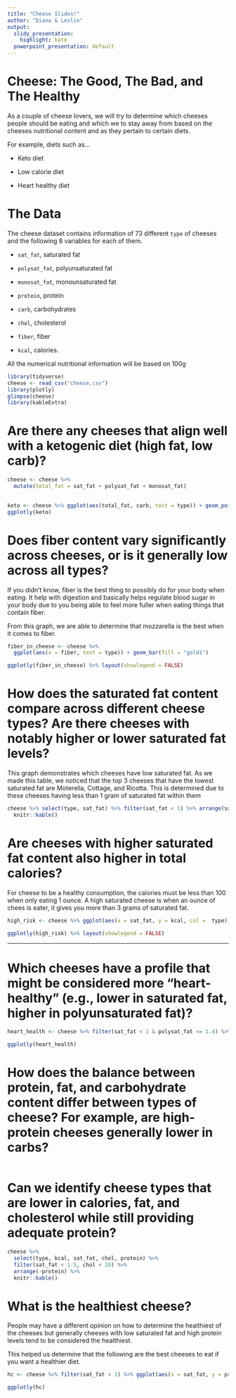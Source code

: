```yaml
---
title: "Cheese Slides!"
author: "Diana & Leslie"
output:
  slidy_presentation: 
    highlight: kate
  powerpoint_presentation: default
---
```


# Cheese: The Good, The Bad, and The Healthy

<!-- Introduction -->

As a couple of cheese lovers, we will try to determine which cheeses people should be eating and which we to stay away from based on the cheeses nutritional content and as they pertain to certain diets.

For example, diets such as...

- Keto diet

- Low calorie diet

- Heart healthy diet

# The Data

The cheese dataset contains information of 73 different `type` of cheeses and the following 8 variables for each of them.

- `sat_fat`, saturated fat

- `polysat_fat`, polyunsaturated fat

- `monosat_fat`, monounsaturated fat

- `protein`, protein

- `carb`, carbohydrates

- `chol`, cholesterol

- `fiber`, fiber

- `kcal`, calories.

All the numerical nutritional information will be based on 100g

<!-- https://gist.github.com/jalapic/95a72f2c2f5ccfb43e0e0ab35891d745 -->

```r
library(tidyverse)
cheese <- read_csv("cheese.csv")
library(plotly)
glimpse(cheese)
library(kableExtra)

```
# Are there any cheeses that align well with a ketogenic diet (high fat, low carb)?



```r

cheese <- cheese %>% 
  mutate(total_fat = sat_fat + polysat_fat + monosat_fat)
  

keto <- cheese %>% ggplot(aes(total_fat, carb, text = type)) + geom_point(color = "lightpink") + labs(title = "Best Cheeses for a Ketogenic Diet")
ggplotly(keto)
```

# Does fiber content vary significantly across cheeses, or is it generally low across all types?

If you didn't know, fiber is the best thing to possibly do for your body when eating. It help with digestion and basically helps regulate blood sugar in your body due to you being able to feel more fuller when eating things that contain fiber. 

From this graph, we are able to determine that mozzarella is the best when it comes to fiber.

```r
fiber_in_cheese <- cheese %>% 
  ggplot(aes(x = fiber, text = type)) + geom_bar(fill = "gold1")

ggplotly(fiber_in_cheese) %>% layout(showlegend = FALSE)
```

# How does the saturated fat content compare across different cheese types? Are there cheeses with notably higher or lower saturated fat levels?

This graph demonstrates which cheeses have low saturated fat. As we made this table, we noticed that the top 3 cheeses that have the lowest saturated fat are Moterella, Cottage, and Ricotta. This is determined due to these cheeses having less than 1 gram of saturated fat within them

```r

cheese %>% select(type, sat_fat) %>% filter(sat_fat < 1) %>% arrange(sat_fat) %>% 
  knitr::kable()


```

# Are cheeses with higher saturated fat content also higher in total calories?

For cheese to be a healthy consumption, the calories must be less than 100 when only eating 1 ounce. A high saturated cheese is when an ounce of chees is eater, it gives you more than 3 grams of saturated fat.

```r

high_risk <- cheese %>% ggplot(aes(x = sat_fat, y = kcal, col =  type)) + geom_point() + labs(title = "Worst Cheeses to Consume")

ggplotly(high_risk) %>% layout(showlegend = FALSE)


```

***

# Which cheeses have a profile that might be considered more "heart-healthy" (e.g., lower in saturated fat, higher in polyunsaturated fat)?


```r

heart_health <- cheese %>% filter(sat_fat < 1 & polysat_fat <= 1.4) %>% ggplot(aes(x = sat_fat, y = polysat_fat, col =  type)) + geom_point() +labs(title = "Heart Healthy Cheeses to Consider")

ggplotly(heart_health)

```

# How does the balance between protein, fat, and carbohydrate content differ between types of cheese? For example, are high-protein cheeses generally lower in carbs?

```r








```



# Can we identify cheese types that are lower in calories, fat, and cholesterol while still providing adequate protein?


```r

cheese %>% 
  select(type, kcal, sat_fat, chol, protein) %>% 
  filter(sat_fat < 1.5, chol < 20) %>% 
  arrange(-protein) %>% 
  knitr::kable() 

```

# What is the healthiest cheese?

People may have a different opinion on how to determine the healthiest of the cheeses but generally cheeses with low saturated fat and high protein levels tend to be considered the healthiest.

This helped us determine that the following are the best cheeses to eat if you 
want a healthier diet.

```r


hc <- cheese %>% filter(sat_fat < 1) %>% ggplot(aes(x = sat_fat, y = protein, col =  type)) + geom_point() + labs(title = "Healthiest Cheese")

ggplotly(hc)


```